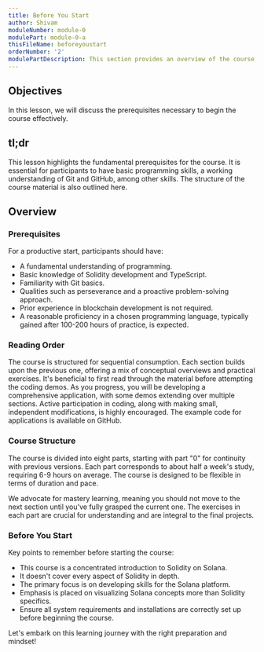 ```yaml
---
title: Before You Start
author: Shivam
moduleNumber: module-0
modulePart: module-0-a
thisFileName: beforeyoustart
orderNumber: '2'
modulePartDescription: This section provides an overview of the course, detailing its structure, contents, and essential prerequisites required before enrollment.
---
```


## Objectives

In this lesson, we will discuss the prerequisites necessary to begin the course effectively.

## tl;dr

This lesson highlights the fundamental prerequisites for the course. It is essential for participants to have basic programming skills, a working understanding of Git and GitHub, among other skills. The structure of the course material is also outlined here.

## Overview

### Prerequisites

For a productive start, participants should have:

- A fundamental understanding of programming.
- Basic knowledge of Solidity development and TypeScript.
- Familiarity with Git basics.
- Qualities such as perseverance and a proactive problem-solving approach.
- Prior experience in blockchain development is not required.
- A reasonable proficiency in a chosen programming language, typically gained after 100-200 hours of practice, is expected.

### Reading Order

The course is structured for sequential consumption. Each section builds upon the previous one, offering a mix of conceptual overviews and practical exercises. It's beneficial to first read through the material before attempting the coding demos. As you progress, you will be developing a comprehensive application, with some demos extending over multiple sections. Active participation in coding, along with making small, independent modifications, is highly encouraged. The example code for applications is available on GitHub.

### Course Structure

The course is divided into eight parts, starting with part "0" for continuity with previous versions. Each part corresponds to about half a week's study, requiring 6-9 hours on average. The course is designed to be flexible in terms of duration and pace.

We advocate for mastery learning, meaning you should not move to the next section until you've fully grasped the current one. The exercises in each part are crucial for understanding and are integral to the final projects.

### Before You Start

Key points to remember before starting the course:

- This course is a concentrated introduction to Solidity on Solana.
- It doesn't cover every aspect of Solidity in depth.
- The primary focus is on developing skills for the Solana platform.
- Emphasis is placed on visualizing Solana concepts more than Solidity specifics.
- Ensure all system requirements and installations are correctly set up before beginning the course.

Let's embark on this learning journey with the right preparation and mindset!